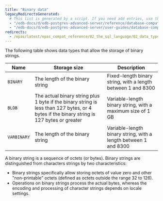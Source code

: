 ```yaml
---
title: "Binary data"
legacyRedirectsGenerated:
  # This list is generated by a script. If you need add entries, use the `legacyRedirects` key.
  - "/edb-docs/d/edb-postgres-advanced-server/reference/database-compatibility-for-oracle-developers-reference-guide/9.6/Database_Compatibility_for_Oracle_Developers_Reference_Guide.1.013.html"
  - "/edb-docs/d/edb-postgres-advanced-server/user-guides/database-compatibility-for-oracle-developers-guide/9.5/Database_Compatibility_for_Oracle_Developers_Guide.1.045.html"
redirects:
  - /epas/latest/epas_compat_reference/02_the_sql_language/02_data_types/03_binary_data/ #generated for docs/epas/reorg-role-use-case-mode
---
```


<div id="binary_data" class="registered_link"></div>

The following table shows data types that allow the storage of binary strings.

| Name        | Storage size                                                                                                                               | Description                                                      |
| ----------- | ------------------------------------------------------------------------------------------------------------------------------------------ | ---------------------------------------------------------------- |
| `BINARY`    | The length of the binary string                                                                                                           | Fixed-length binary string, with a length between 1 and 8300    |
| `BLOB`      | The actual binary string plus 1 byte if the binary string is less than 127 bytes, or 4 bytes if the binary string is 127 bytes or greater | Variable-length binary string, with a maximum size of 1 GB      |
| `VARBINARY` | The length of the binary string                                                                                                            | Variable-length binary string, with a length between 1 and 8300 |

A binary string is a sequence of octets (or bytes). Binary strings are distinguished from characters strings by two characteristics: 

-  Binary strings specifically allow storing octets of value zero and other "non-printable" octets (defined as octets outside the range 32 to 126). 
-  Operations on binary strings process the actual bytes, whereas the encoding and processing of character strings depends on locale settings.

